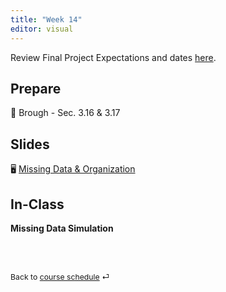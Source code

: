 ```yaml
---
title: "Week 14"
editor: visual
---
```


::: callout-important
Review Final Project Expectations and dates [here](https://dharaden.github.io/psyc641-s25/project/final-proj-desc.html).
:::

## Prepare

📖 Brough - Sec. 3.16 & 3.17

## Slides

🖥️ [Missing Data & Organization](/slides/lec-14.html)

## In-Class

**Missing Data Simulation**

<br><br>

::: {style="font-size: 0.875em;"}
Back to [course schedule](/ "Course schedule") ⏎
:::
